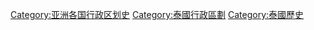 [[Category:亚洲各国行政区划史|Category:亚洲各国行政区划史]]
[[Category:泰國行政區劃|Category:泰國行政區劃]]
[[Category:泰國歷史|Category:泰國歷史]]